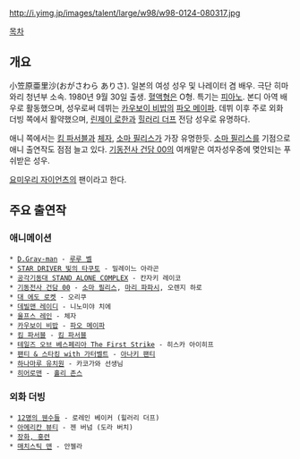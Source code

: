 http://i.yimg.jp/images/talent/large/w98/w98-0124-080317.jpg

[[목차]]
== 개요 ==
小笠原亜里沙(おがさわら ありさ). 일본의 여성 성우 및 나레이터 겸 배우. 극단 히마와리 청년부 소속. 1980년 9월 30일 출생. [[혈액형]]은 O형. 특기는 [[피아노]]. 본디 아역 배우로 활동했으며, 성우로써 데뷔는 [[카우보이 비밥]]의 [[파오 메이파]]. 데뷔 이후 주로 외화 더빙 쪽에서 활약했으며, [[린제이 로한]]과 [[힐러리 더프]] 전담 성우로 유명하다.

애니 쪽에서는 [[킴 파서블]]과 [[체자]], [[소마 필리스]]가 가장 유명한듯. [[소마 필리스]]를 기점으로 애니 출연작도 점점 늘고 있다. [[기동전사 건담 00]]의 여캐맡은 여자성우중에 몆안되는 푸쉬받은 성우.

[[요미우리 자이언츠]]의 팬이라고 한다.

== 주요 출연작 ==
=== 애니메이션 ===
 * [[D.Gray-man]] - [[루루 벨]]
 * [[STAR DRIVER 빛의 타쿠토]] - 밀레이느 아라곤
 * [[공각기동대 STAND ALONE COMPLEX]] - 칸자키 레이코
 * [[기동전사 건담 00]] - [[소마 필리스]], [[마리 파파시]], 오렌지 하로
 * [[대 에도 로켓]] - 오리쿠
 * [[데빌맨 레이디]] - 니노미야 치에
 * [[울프스 레인]] - 체자
 * [[카우보이 비밥]] - [[파오 메이파]]
 * [[킴 파서블]] - [[킴 파서블]]
 * [[테일즈 오브 베스페리아 The First Strike]] - 히스카 아이히프
 * [[팬티 & 스타킹 with 가터벨트]] - [[아나키 팬티]]
 * [[하나마루 유치원]] - 카코가와 선생님
 * [[히어로맨]] - [[홀리 존스]]
=== 외화 더빙 ===
 * [[12명의 웬수들]] - 로레인 베이커 (힐러리 더프)
 * [[아메리칸 뷰티]] - 젠 버넘 (도라 버치)
 * [[장화, 홍련]]
 * [[매치스틱 맨]] - 안젤라
